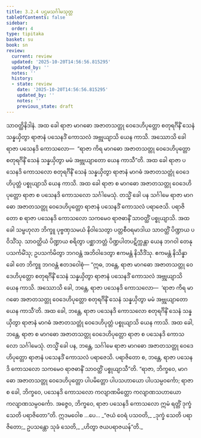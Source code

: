 ```yaml
---
title: 3.2.4 ပဌမသင်္ဂါမသုတ္တ
tableOfContents: false
sidebar:
  order: 4
type: tipitaka
basket: su
book: sn
review:
  current: review
  updated: '2025-10-20T14:56:56.815295'
  updated_by: ''
  notes: ''
  history:
  - state: review
    date: '2025-10-20T14:56:56.815295'
    updated_by: ''
    notes: ''
    previous_state: draft
---
```



<DynamicBreadcrumb />


<ReviewStatus review={frontmatter.review} showDetails={true} />

<HypothesisAnnotation frontmatter={frontmatter} />

<Division number="125" book="sn" e="ch" v="18" p="298">

<Paragraph number="658" book="sn">
သာဝတ္ထိနိဒါနံ. အထ ခေါ ရာဇာ မာဂဓော အဇာတသတ္တု ဝေဒေဟိပုတ္တော စတုရင်္ဂိနိံ သေနံ သန္နယှိတွာ ရာဇာနံ ပသေနဒိံ ကောသလံ အဗ္ဘုယျာသိ ယေန ကာသိ. အဿောသိ ခေါ ရာဇာ ပသေနဒိ ကောသလော—  “ရာဇာ ကိရ မာဂဓော အဇာတသတ္တု ဝေဒေဟိပုတ္တော စတုရင်္ဂိနိံ သေနံ သန္နယှိတွာ မမံ အဗ္ဘုယျာတော ယေန ကာသီ”တိ. အထ ခေါ ရာဇာ ပသေနဒိ ကောသလော စတုရင်္ဂိနိံ သေနံ သန္နယှိတွာ ရာဇာနံ မာဂဓံ အဇာတသတ္တုံ ဝေဒေဟိပုတ္တံ ပစ္စုယျာသိ ယေန ကာသိ. အထ ခေါ ရာဇာ စ မာဂဓော အဇာတသတ္တု ဝေဒေဟိပုတ္တော ရာဇာ စ ပသေနဒိ ကောသလော သင်္ဂါမေသုံ. တသ္မိံ ခေါ ပန သင်္ဂါမေ ရာဇာ မာဂဓော အဇာတသတ္တု ဝေဒေဟိပုတ္တော ရာဇာနံ ပသေနဒိံ ကောသလံ ပရာဇေသိ. ပရာဇိတော စ ရာဇာ ပသေနဒိ ကောသလော သကမေဝ ရာဇဓာနိံ သာဝတ္ထိံ ပစ္စုယျာသိ.
</Paragraph>

<Paragraph number="659" book="sn">
အထ ခေါ သမ္ဗဟုလာ ဘိက္ခူ ပုဗ္ဗဏှသမယံ နိဝါသေတွာ ပတ္တစီဝရမာဒါယ သာဝတ္ထိံ ပိဏ္ဍာယ ပဝိသိံသု. သာဝတ္ထိယံ ပိဏ္ဍာယ စရိတွာ ပစ္ဆာဘတ္တံ ပိဏ္ဍပါတပဋိက္ကန္တာ ယေန ဘဂဝါ တေနုပသင်္ကမိံသု; ဥပသင်္ကမိတွာ ဘဂဝန္တံ အဘိဝါဒေတွာ ဧကမန္တံ နိသီဒိံသု. ဧကမန္တံ နိသိန္နာ ခေါ တေ ဘိက္ခူ ဘဂဝန္တံ ဧတဒဝေါစုံ—
</Paragraph>

<Paragraph number="660" book="sn">
“ဣဓ, ဘန္တေ, ရာဇာ မာဂဓော အဇာတသတ္တု ဝေဒေဟိပုတ္တော စတုရင်္ဂိနိံ သေနံ သန္နယှိတွာ ရာဇာနံ ပသေနဒိံ ကောသလံ အဗ္ဘုယျာသိ ယေန ကာသိ. အဿောသိ ခေါ, ဘန္တေ, ရာဇာ ပသေနဒိ ကောသလော—  ‘ရာဇာ ကိရ မာဂဓော အဇာတသတ္တု ဝေဒေဟိပုတ္တော စတုရင်္ဂိနိံ သေနံ သန္နယှိတွာ မမံ အဗ္ဘုယျာတော ယေန ကာသီ’တိ. အထ ခေါ, ဘန္တေ, ရာဇာ ပသေနဒိ ကောသလော စတုရင်္ဂိနိံ သေနံ သန္နယှိတွာ ရာဇာနံ မာဂဓံ အဇာတသတ္တုံ ဝေဒေဟိပုတ္တံ ပစ္စုယျာသိ ယေန ကာသိ. အထ ခေါ, ဘန္တေ, ရာဇာ စ မာဂဓော အဇာတသတ္တု ဝေဒေဟိပုတ္တော ရာဇာ စ ပသေနဒိ ကောသလော သင်္ဂါမေသုံ. တသ္မိံ ခေါ ပန, ဘန္တေ, သင်္ဂါမေ ရာဇာ မာဂဓော အဇာတသတ္တု ဝေဒေဟိပုတ္တော ရာဇာနံ ပသေနဒိံ ကောသလံ ပရာဇေသိ. ပရာဇိတော စ, ဘန္တေ, ရာဇာ ပသေနဒိ ကောသလော သကမေဝ ရာဇဓာနိံ သာဝတ္ထိံ ပစ္စုယျာသီ”တိ.
</Paragraph>

<Paragraph number="661" book="sn">
“ရာဇာ, ဘိက္ခဝေ, မာဂဓော အဇာတသတ္တု ဝေဒေဟိပုတ္တော ပါပမိတ္တော ပါပသဟာယော ပါပသမ္ပဝင်္ကော; ရာဇာ စ ခေါ, ဘိက္ခဝေ, ပသေနဒိ ကောသလော ကလျာဏမိတ္တော ကလျာဏသဟာယော ကလျာဏသမ္ပဝင်္ကော. အဇ္ဇေဝ, ဘိက္ခဝေ, ရာဇာ ပသေနဒိ ကောသလော ဣမံ ရတ္တိံ ဒုက္ခံ သေတိ ပရာဇိတော”တိ. ဣဒမဝေါစ …ပေ…
</Paragraph>

<Paragraph number="662" type="verses" book="sn">
_“ဇယံ ဝေရံ ပသဝတိ,_  
_ဒုက္ခံ သေတိ ပရာဇိတော;_  
ဥပသန္တော သုခံ သေတိ,_  
_ဟိတွာ ဇယပရာဇယန်”တိ._
</Paragraph>
</Division>